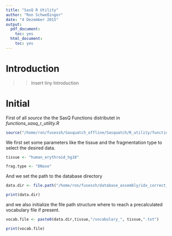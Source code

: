 ```yaml
---
title: "SasQ R Utility"
author: "Ron Schweßinger"
date: "4 Dezember 2015"
output:
  pdf_document:
    toc: yes
  html_document:
    toc: yes
---
```



# Introduction
>>Insert tiny Introduction

# Initial
First of all *source* the the SasQ Functions distributet in *functions_sasq_r_utility.R*
```r
source("/home/ron/fusessh/Sasquatch_offline/Sasquatch/R_utility/functions_sasq_r_utility.R")
```

We first set some parameters like the tissue and the fragmentation type to select the desired data.
```r
tissue <- "human_erythroid_hg18"

frag.type <- "DNase"
```

And we set the path to the database directory
```r
data.dir <- file.path("/home/ron/fusessh/database_assembly/idx_correct_assembly/human", frag.type)
```
```r
print(data.dir)
```

and we also initialize the file path structure where to reach a precalculated vocabulary file if present.
```r
vocab.file <- paste0(data.dir,tissue,"/vocabulary_", tissue,".txt")
```

```r
print(vocab.file)
```





